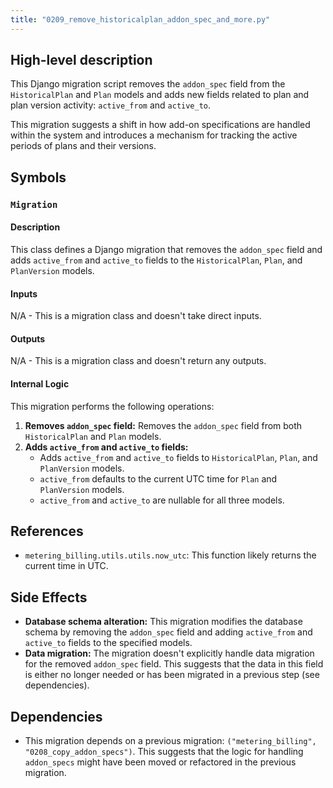 ```yaml
---
title: "0209_remove_historicalplan_addon_spec_and_more.py"
---
```


## High-level description
This Django migration script removes the `addon_spec` field from the `HistoricalPlan` and `Plan` models and adds new fields related to plan and plan version activity: `active_from` and `active_to`. 

This migration suggests a shift in how add-on specifications are handled within the system and introduces a mechanism for tracking the active periods of plans and their versions.

## Symbols

### `Migration`
#### Description
This class defines a Django migration that removes the `addon_spec` field and adds `active_from` and `active_to` fields to the `HistoricalPlan`, `Plan`, and `PlanVersion` models.

#### Inputs
N/A - This is a migration class and doesn't take direct inputs.

#### Outputs
N/A - This is a migration class and doesn't return any outputs.

#### Internal Logic
This migration performs the following operations:

1. **Removes `addon_spec` field:** Removes the `addon_spec` field from both `HistoricalPlan` and `Plan` models.
2. **Adds `active_from` and `active_to` fields:**
    - Adds `active_from` and `active_to` fields to `HistoricalPlan`, `Plan`, and `PlanVersion` models.
    - `active_from` defaults to the current UTC time for `Plan` and `PlanVersion` models.
    - `active_from` and `active_to` are nullable for all three models.

## References
- `metering_billing.utils.utils.now_utc`: This function likely returns the current time in UTC.

## Side Effects
- **Database schema alteration:** This migration modifies the database schema by removing the `addon_spec` field and adding `active_from` and `active_to` fields to the specified models.
- **Data migration:** The migration doesn't explicitly handle data migration for the removed `addon_spec` field. This suggests that the data in this field is either no longer needed or has been migrated in a previous step (see dependencies).

## Dependencies
- This migration depends on a previous migration: `("metering_billing", "0208_copy_addon_specs")`. This suggests that the logic for handling `addon_specs` might have been moved or refactored in the previous migration. 
